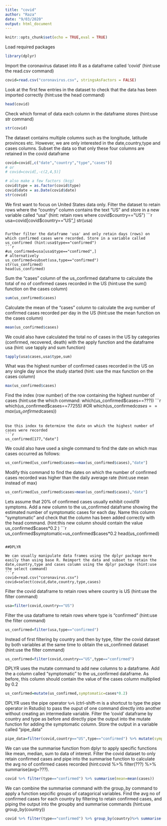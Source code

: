 ```yaml
---
title: "covid"
author: "Raza"
date: "9/03/2020"
output: html_document
---
```


```r
knitr::opts_chunk$set(echo = TRUE,eval = TRUE)
```

Load required packages
```r
library(dplyr)
```

Import the coronavirus dataset into R as a dataframe called 'covid' (hint:use the read.csv command) 
```r
covid=read.csv("coronavirus.csv", stringsAsFactors = FALSE)
```

Look at the first few entries in the dataset to check that the data has been imported correctly (hint:use the head command) 
```r
head(covid)

```

Check which format of data each column in the dataframe stores (hint:use str command)
```r
str(covid)

``` 

The dataset contains multiple columns such as the longitude, latitude provinces etc. However, we are only interested in the date,country,type and cases columns. Subset the data so that only these four columns are retained in the covid dataframe  
```r
covid=covid[,c("date","country","type","cases")]
# or
# covid=covid[,-c(2,4,5)]

# also make a few factors (kcg)
covid$type = as.factor(covid$type)
covid$date = as.Date(covid$date)
str(covid)
```

We first want to focus on United States data only. Filter the dataset to retain rows where the "country" column contains the text "US" and store in a new variable called "usa" (hint: retain rows where covid$country=="US")
```r
usa=covid[covid$country=="US",]
str(usa)
```

Further filter the dataframe 'usa' and only retain days (rows) on which confirmed cases were recorded. Store in a variable called us_confirmed (hint:usa$type=="confirmed")
```r
#us_confirmed=usa[usa$type=="confirmed",]
# alternatively
us_confirmed=subset(usa,type=="confirmed")
str(us_confirmed)
head(us_confirmed)
```

Sum the "cases" column of the us_confirmed dataframe  to calculate the total of no of confirmed cases recorded in the US (hint:use the sum() function on the cases column)
```r
sum(us_confirmed$cases)
```

Calculate the mean of the "cases" column to calculate the avg number of confirmed cases recorded per day in the US  (hint:use the mean function on the cases column)
```r
mean(us_confirmed$cases)
```

We could also have calculated the total no of cases in the US by categories (confirmed, recovered, death) with the apply function and the dataframe usa (hint: use tapply and sum function)

```r
tapply(usa$cases,usa$type,sum)

```

What was the highest number of confirmed cases recorded in the US on any single day since the study started (hint: use the max function on the cases column) 
```r
max(us_confirmed$cases)
```

Find the index (row number) of the row containing the highest number of cases (hint:use the which command: which(us_confirmed$cases==???))
```r
which(us_confirmed$cases==77255)
#OR
which(us_confirmed$cases==max(us_confirmed$cases))
```

Use this index to determine the date on which the highest number of cases were recorded
```r
us_confirmed[177,"date"]
```

We could also have used a single command to find the date on which max cases occurred as follows: 
```r
us_confirmed[us_confirmed$cases==max(us_confirmed$cases),"date"]

```

Modify this command to find the dates on which the number of confirmed cases recorded was higher than the daily average rate (hint:use mean instead of max) 
```r
us_confirmed[us_confirmed$cases>mean(us_confirmed$cases),"date"]

```

Lets assume that 20% of confirmed cases usually exhibit covid19 symptoms. Add a new column to the us_confirmed dataframe showing the estimated number of symptomatic cases for each day. Name this column "symptomatic" and check that the column has been added correctly with the head command. (hint:this new column should contain the value us_confirmed$cases*0.2 )
```r
us_confirmed$symptomatic=us_confirmed$cases*0.2
head(us_confirmed)
```

##DPLYR

We can usually manipulate data frames using the dplyr package more easily than using base R. Reimport the data and subset to retain the date,country,type and cases column using the dplyr package (hint:use the select command)   
```r
covid=read.csv("coronavirus.csv")
covid=select(covid,date,country,type,cases)
```

Filter the covid dataframe to retain rows where country is US (hint:use the filter command)   
```r
usa=filter(covid,country=="US")
```

Filter the usa dataframe to retain rows where type is "confirmed" (hint:use the filter command)   
```r
us_confirmed=filter(usa,type=="confirmed")
```

Instead of first filtering by country and then by type, filter the covid dataset by both variables at the same time to obtain the us_confirmed dataset (hint:use the filter command)   
```r
us_confirmed=filter(covid,country=="US",type=="confirmed")
```

DPLYR uses the mutate command to add new columns to a dataframe. Add the a column called "symptomatic" to the us_confirmed dataframe. As before, this column should contain the value of the cases column multiplied by 0.2  
```r
us_confirmed=mutate(us_confirmed,symptomatic=cases*0.2)
```

DPLYR uses the pipe operator `%>%`  (ctrl-shift-m is a shortcut to type the pipe operator in Rstudio) to pass the ouput of one command directly into another without creating an intermediate variable. Filter the 'covid' dataframe by country and type as before and directly pipe the output into the mutate function for adding the symptomatic column. Store the output in a variable called "pipe_data"   
```r
pipe_data=filter(covid,country=="US",type=="confirmed") %>% mutate(symptomatic=cases*0.2)  

```

We can use the summarise function from dplyr to apply specific functions like mean, median, sum to data of interest. Filter the covid dataset to only retain confirmed cases and pipe into the summarise function to calculate the avg no of confirmed cases recorded (hint:covid %>% filter(???) %>% summarise(avg=???). 
```r
covid %>% filter(type=="confirmed") %>% summarise(mean=mean(cases))

```

We can combine the summarise command with the group_by command to apply a function sepcific groups of catagorical variables. Find the avg no of confirmed cases for each country by filtering to retain confirmed cases, and piping the output into the groupby and summarise commands (hint:use group_by(country))  
```r
covid %>% filter(type=="confirmed") %>% group_by(country)%>% summarise(mean=mean(cases)) 

```
